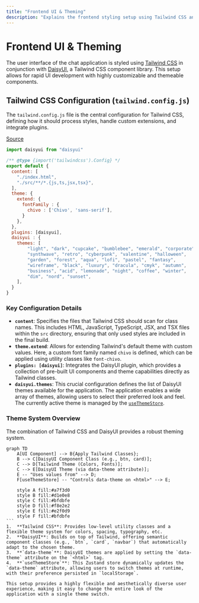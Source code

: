 ```yaml
---
title: "Frontend UI & Theming"
description: "Explains the frontend styling setup using Tailwind CSS and DaisyUI, including custom fonts and theme management."
---
```


<TOC />

# Frontend UI & Theming

The user interface of the chat application is styled using [Tailwind CSS](https://tailwindcss.com/) in conjunction with [DaisyUI](https://daisyui.com/), a Tailwind CSS component library. This setup allows for rapid UI development with highly customizable and themeable components.

## Tailwind CSS Configuration (`tailwind.config.js`)

The `tailwind.config.js` file is the central configuration for Tailwind CSS, defining how it should process styles, handle custom extensions, and integrate plugins.

[Source](https://github.com/shinymack/Chat-App-MERN/blob/main/frontend/tailwind.config.js)

```javascript
import daisyui from "daisyui"

/** @type {import('tailwindcss').Config} */
export default {
  content: [
    "./index.html",
    "./src/**/*.{js,ts,jsx,tsx}",
  ],
  theme: {
    extend: {
      fontFamily : {
        chivo : ['Chivo', 'sans-serif'],
      }
    },
  },
  plugins: [daisyui],
  daisyui : {
    themes: [
        "light", "dark", "cupcake", "bumblebee", "emerald", "corporate",
        "synthwave", "retro", "cyberpunk", "valentine", "halloween",
        "garden", "forest", "aqua", "lofi", "pastel", "fantasy",
        "wireframe", "black", "luxury", "dracula", "cmyk", "autumn",
        "business", "acid", "lemonade", "night", "coffee", "winter",
        "dim", "nord", "sunset",
    ],
  }
}
```

### Key Configuration Details

-   **`content`**: Specifies the files that Tailwind CSS should scan for class names. This includes HTML, JavaScript, TypeScript, JSX, and TSX files within the `src` directory, ensuring that only used styles are included in the final build.
-   **`theme.extend`**: Allows for extending Tailwind's default theme with custom values. Here, a custom font family named `chivo` is defined, which can be applied using utility classes like `font-chivo`.
-   **`plugins: [daisyui]`**: Integrates the DaisyUI plugin, which provides a collection of pre-built UI components and theme capabilities directly as Tailwind classes.
-   **`daisyui.themes`**: This crucial configuration defines the list of DaisyUI themes available for the application. The application enables a wide array of themes, allowing users to select their preferred look and feel. The currently active theme is managed by the [`useThemeStore`](2_frontend_state_management.mdx#theme-management-store-usethemestore).

### Theme System Overview

The combination of Tailwind CSS and DaisyUI provides a robust theming system.

````mermaid
graph TD
    A[UI Component] --> B{Apply Tailwind Classes};
    B --> C[DaisyUI Component Class (e.g., btn, card)];
    C --> D[Tailwind Theme (Colors, Fonts)];
    C --> E[DaisyUI Theme (via data-theme attribute)];
    E -- "Uses values from" --> D;
    F[useThemeStore] -- "Controls data-theme on <html>" --> E;

    style A fill:#a7f3d0
    style B fill:#d1e0e8
    style C fill:#bfdbfe
    style D fill:#f8e2e2
    style E fill:#e2f0d9
    style F fill:#bfdbfe
```
1.  **Tailwind CSS**: Provides low-level utility classes and a flexible theme system for colors, spacing, typography, etc.
2.  **DaisyUI**: Builds on top of Tailwind, offering semantic component classes (e.g., `btn`, `card`, `navbar`) that automatically adapt to the chosen theme.
3.  **`data-theme`**: DaisyUI themes are applied by setting the `data-theme` attribute on the `<html>` tag.
4.  **`useThemeStore`**: This Zustand store dynamically updates the `data-theme` attribute, allowing users to switch themes at runtime, with their preference persisted in `localStorage`.

This setup provides a highly flexible and aesthetically diverse user experience, making it easy to change the entire look of the application with a single theme switch.